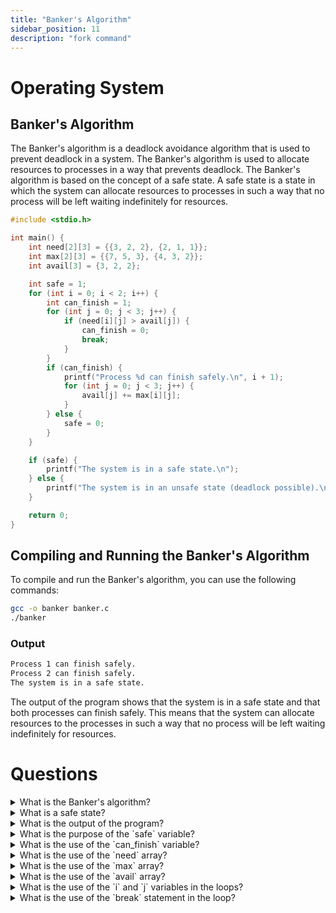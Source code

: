```yaml
---
title: "Banker's Algorithm"
sidebar_position: 11
description: "fork command"
---
```



# <Heading name="banner" description="Banker's Algo">Operating System</Heading>

## Banker's Algorithm

The Banker's algorithm is a deadlock avoidance algorithm that is used to prevent deadlock in a system. The Banker's algorithm is used to allocate resources to processes in a way that prevents deadlock. The Banker's algorithm is based on the concept of a safe state. A safe state is a state in which the system can allocate resources to processes in such a way that no process will be left waiting indefinitely for resources.

```c
#include <stdio.h>

int main() {
    int need[2][3] = {{3, 2, 2}, {2, 1, 1}};
    int max[2][3] = {{7, 5, 3}, {4, 3, 2}};
    int avail[3] = {3, 2, 2};

    int safe = 1;
    for (int i = 0; i < 2; i++) {
        int can_finish = 1;
        for (int j = 0; j < 3; j++) {
            if (need[i][j] > avail[j]) {
                can_finish = 0;
                break;
            }
        }
        if (can_finish) {
            printf("Process %d can finish safely.\n", i + 1);
            for (int j = 0; j < 3; j++) {
                avail[j] += max[i][j];
            }
        } else {
            safe = 0;
        }
    }

    if (safe) {
        printf("The system is in a safe state.\n");
    } else {
        printf("The system is in an unsafe state (deadlock possible).\n");
    }

    return 0;
}

```

## Compiling and Running the Banker's Algorithm

To compile and run the Banker's algorithm, you can use the following commands:

```bash
gcc -o banker banker.c
./banker
```

### Output

```bash
Process 1 can finish safely.
Process 2 can finish safely.
The system is in a safe state.
```

The output of the program shows that the system is in a safe state and that both processes can finish safely. This means that the system can allocate resources to the processes in such a way that no process will be left waiting indefinitely for resources.

# Questions

<details>
  <summary>What is the Banker's algorithm?</summary>
  <div>
    The Banker's algorithm is a deadlock avoidance algorithm that is used to
    prevent deadlock in a system.
  </div>
</details>

<details>
  <summary>What is a safe state?</summary>
  <div>
    A safe state is a state in which the system can allocate resources to
    processes in such a way that no process will be left waiting indefinitely
    for resources.
  </div>
</details>

<details>
  <summary>What is the output of the program?</summary>
  <div>
    The output of the program shows that the system is in a safe state and that both processes can finish safely.
  </div>

</details>
<details>
  <summary>What is the purpose of the `safe` variable?</summary>
  <div>
    The `safe` variable is used to determine whether the system is in a safe state or not.
  </div>
</details>

<details>
  <summary>What is the use of the `can_finish` variable?</summary>
  <div>
    The `can_finish` variable is used to determine whether a process can finish
    safely or not.
  </div>
</details>

<details>
  <summary>What is the use of the `need` array?</summary>
  <div>
    The `need` array is used to store the resource needs of processes.
  </div>

</details>

<details>
  <summary>What is the use of the `max` array?</summary>
  <div>
    The `max` array is used to store the maximum resource requirements of
    processes.
  </div>
</details>

<details>
  <summary>What is the use of the `avail` array?</summary>
  <div>
    The `avail` array is used to store the available resources in the system.
  </div>
</details>

<details>
  <summary>What is the use of the `i` and `j` variables in the loops?</summary>
  <div>
    The `i` variable is used to iterate over the processes, and the `j` variable
    is used to iterate over the resources.
  </div>
</details>

<details>
  <summary>What is the use of the `break` statement in the loop?</summary>
  <div>
    The `break` statement is used to exit the loop early if a condition is met.
  </div>

</details>

